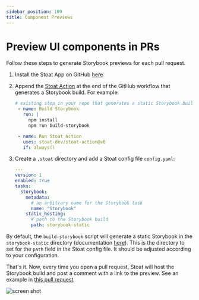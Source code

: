 ```yaml
---
sidebar_position: 109
title: Component Previews
---
```


# Preview UI components in PRs

Follow these steps to generate Storybook previews for each pull request.

1. Install the Stoat App on GitHub [here](https://github.com/apps/stoat-app).

2. Append the [Stoat Action](https://github.com/stoat-dev/stoat-action) at the end of the GitHub workflow that generates a Storybook build. For example:

    ```yaml title=".github/workflows/storybook.yaml"
    # existing step in your repo that generates a static Storybook build
     - name: Build Storybook
       run: |
         npm install
         npm run build-storybook

     - name: Run Stoat Action
       uses: stoat-dev/stoat-action@v0
       if: always()
    ```

3. Create a `.stoat` directory and add a Stoat config file `config.yaml`:

     ```yaml title=".stoat/config.yaml"
     ---
     version: 1
     enabled: true
     tasks:
       storybook:
         metadata:
           # an arbitrary name for the Storybook task
           name: "Storybook"
         static_hosting:
           # path to the Storybook build
           path: storybook-static
    ```

By default, the `build-storybook` script will generate a static Storybook in the `storybook-static` directory (documentation [here](https://storybook.js.org/tutorials/intro-to-storybook/react/en/deploy)). This is the directory to set for the `path` field in the Stoat config file. It should be adjusted according to your configuration.

That's it. Now, every time you open a pull request, Stoat will host the Storybook build and post a comment with a link to the preview. See an example in [this pull request](https://github.com/stoat-dev/examples/pull/1).

![screen shot](https://user-images.githubusercontent.com/1933157/204390272-50819944-71bf-4037-b63f-5514c5c04edd.png)

<TipUseCli />
